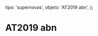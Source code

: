 
  tipo: 'supernovas',
  objeto: 'AT2019 abn',
};

# AT2019 abn

<Imagen
  src="registro/ngc-5194_20190302_m51.jpg"
  fecha="20190302"
/>